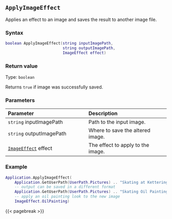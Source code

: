 ## `ApplyImageEffect`

Applies\index{images!editing} an effect to an image and saves the result to another image file.

### Syntax {-}

``` .lua
boolean ApplyImageEffect(string inputImagePath,
                         string outputImagePath,
                         ImageEffect effect)
```


### Return value {-}

Type: `boolean`

Returns `true` if image was successfully saved.

### Parameters {-}

**Parameter** | **Description**
| :-- | :-- |
| `string` inputImagePath | Path to the input image. | 
| `string` outputImagePath | Where to save the altered image. | 
| [`ImageEffect`](#imageeffect) effect | The effect to apply to the image. |

### Example\index{examples!editing images} {-}

``` .lua
Application.ApplyImageEffect(
    Application.GetUserPath(UserPath.Pictures) .. "Skating at Kettering.JPG",
    -- output can be saved in a different format
    Application.GetUserPath(UserPath.Pictures) .. "Skating Oil Painting.png",
    -- apply an oil painting look to the new image
    ImageEffect.OilPainting)
```

{{< pagebreak >}}